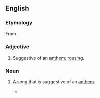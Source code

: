 ==English==

===Etymology===
From {{suffix|anthem|ic|lang=en}}.

===Adjective===
{{en-adj}}

# {{lb|en|music}} Suggestive of an [[anthem]]; [[rousing]].

===Noun===
{{en-noun}}

# {{lb|en|music}} A song that is suggestive of an [[anthem]].
#* {{quote-journal|date=March 16, 2009|author=Ben Rayner|title=Hot sounds|work=Toronto Star|url=http://www.thestar.com/Entertainment/article/602787
|passage=Passionate '''anthemics''', prog-rock twists and turns, and several Hendrix-ian guitar burnouts by self-aware showman Patrick Krief aimed straight for the cheap seats and left everyone feeling pleasantly dazed.}}